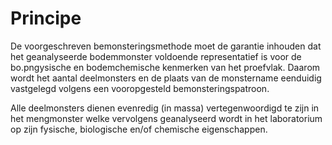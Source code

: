 # Principe

<!--
Korte omschrijving van de principes waarop het protocol gebaseerd is.
Bv principe achter het nemen van mengmonsters, principe achter visueel inschatten van de bedekking van een plant, ...
-->


De voorgeschreven bemonsteringsmethode moet de garantie inhouden dat het
geanalyseerde bodemmonster voldoende representatief is voor de bo.pngysische en
bodemchemische kenmerken van het proefvlak. Daarom wordt het aantal deelmonsters
en de plaats van de monstername eenduidig vastgelegd volgens een vooropgesteld
bemonsteringspatroon.

Alle deelmonsters dienen evenredig (in massa) vertegenwoordigd te zijn in het
mengmonster welke vervolgens geanalyseerd wordt in het laboratorium op zijn
fysische, biologische en/of chemische eigenschappen.
